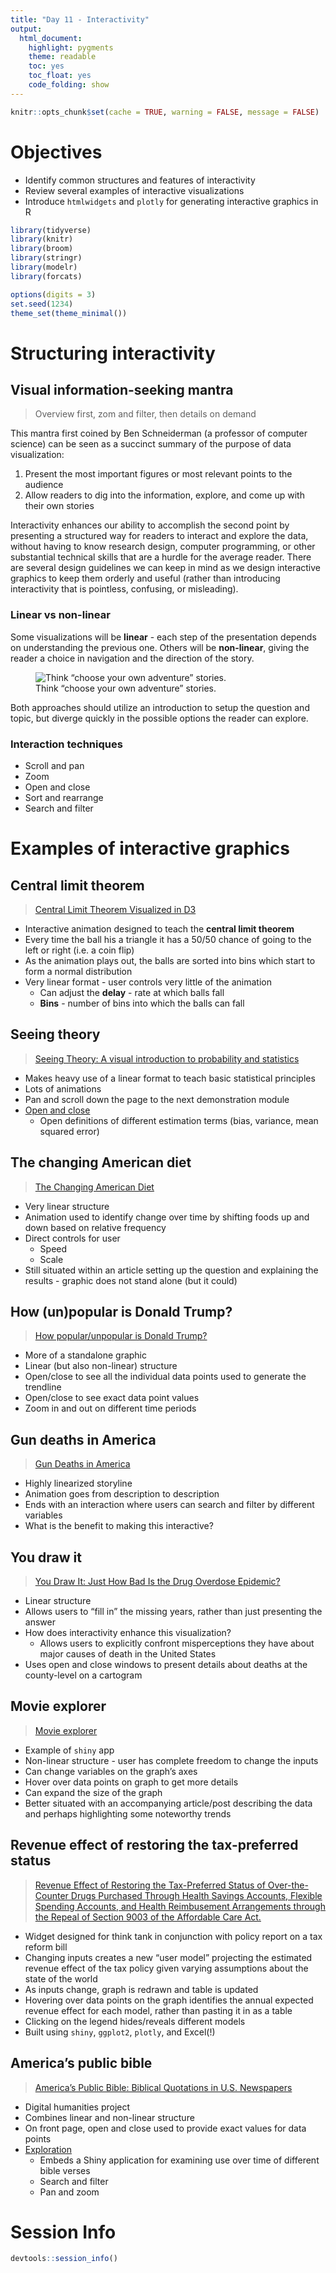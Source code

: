 ```yaml
---
title: "Day 11 - Interactivity"
output:
  html_document:
    highlight: pygments
    theme: readable
    toc: yes
    toc_float: yes
    code_folding: show
---
```


```r
knitr::opts_chunk$set(cache = TRUE, warning = FALSE, message = FALSE)
```

# Objectives

* Identify common structures and features of interactivity
* Review several examples of interactive visualizations
* Introduce `htmlwidgets` and `plotly` for generating interactive graphics in R

```r
library(tidyverse)
library(knitr)
library(broom)
library(stringr)
library(modelr)
library(forcats)

options(digits = 3)
set.seed(1234)
theme_set(theme_minimal())
```

# Structuring interactivity

## Visual information-seeking mantra

> Overview first, zom and filter, then details on demand

This mantra first coined by Ben Schneiderman (a professor of computer science) can be seen as a succinct summary of the purpose of data visualization:

1. Present the most important figures or most relevant points to the audience
1. Allow readers to dig into the information, explore, and come up with their own stories

Interactivity enhances our ability to accomplish the second point by presenting a structured way for readers to interact and explore the data, without having to know research design, computer programming, or other substantial technical skills that are a hurdle for the average reader. There are several design guidelines we can keep in mind as we design interactive graphics to keep them orderly and useful (rather than introducing interactivity that is pointless, confusing, or misleading).

### Linear vs non-linear

Some visualizations will be **linear** - each step of the presentation depends on understanding the previous one. Others will be **non-linear**, giving the reader a choice in navigation and the direction of the story.

![Think "choose your own adventure" stories.](http://www.liketotally80s.com/wp-content/uploads/2014/03/choose-your-own-adventure.jpg)

Both approaches should utilize an introduction to setup the question and topic, but diverge quickly in the possible options the reader can explore.

### Interaction techniques

* Scroll and pan
* Zoom
* Open and close
* Sort and rearrange
* Search and filter

# Examples of interactive graphics

## Central limit theorem

> [Central Limit Theorem Visualized in D3](http://blog.vctr.me/posts/central-limit-theorem.html)

* Interactive animation designed to teach the **central limit theorem**
* Every time the ball his a triangle it has a 50/50 chance of going to the left or right (i.e. a coin flip)
* As the animation plays out, the balls are sorted into bins which start to form a normal distribution
* Very linear format - user controls very little of the animation
    * Can adjust the **delay** - rate at which balls fall
    * **Bins** - number of bins into which the balls can fall

## Seeing theory

> [Seeing Theory: A visual introduction to probability and statistics](http://students.brown.edu/seeing-theory/)

* Makes heavy use of a linear format to teach basic statistical principles
* Lots of animations
* Pan and scroll down the page to the next demonstration module
* [Open and close](http://students.brown.edu/seeing-theory/basic-probability/index.html#third)
    * Open definitions of different estimation terms (bias, variance, mean squared error)

## The changing American diet

> [The Changing American Diet](http://flowingdata.com/2016/05/17/the-changing-american-diet/)

* Very linear structure
* Animation used to identify change over time by shifting foods up and down based on relative frequency
* Direct controls for user
    * Speed
    * Scale
* Still situated within an article setting up the question and explaining the results - graphic does not stand alone (but it could)

## How (un)popular is Donald Trump?

> [How popular/unpopular is Donald Trump?](https://projects.fivethirtyeight.com/trump-approval-ratings/)

* More of a standalone graphic
* Linear (but also non-linear) structure
* Open/close to see all the individual data points used to generate the trendline
* Open/close to see exact data point values
* Zoom in and out on different time periods

## Gun deaths in America

> [Gun Deaths in America](https://fivethirtyeight.com/features/gun-deaths/)

* Highly linearized storyline
* Animation goes from description to description
* Ends with an interaction where users can search and filter by different variables
* What is the benefit to making this interactive?

## You draw it

> [You Draw It: Just How Bad Is the Drug Overdose Epidemic?](https://www.nytimes.com/interactive/2017/04/14/upshot/drug-overdose-epidemic-you-draw-it.html)

* Linear structure
* Allows users to "fill in" the missing years, rather than just presenting the answer
* How does interactivity enhance this visualization?
    * Allows users to explicitly confront misperceptions they have about major causes of death in the United States
* Uses open and close windows to present details about deaths at the county-level on a cartogram

## Movie explorer

> [Movie explorer](http://shiny.rstudio.com/gallery/movie-explorer.html)

* Example of `shiny` app
* Non-linear structure - user has complete freedom to change the inputs
* Can change variables on the graph's axes
* Hover over data points on graph to get more details
* Can expand the size of the graph
* Better situated with an accompanying article/post describing the data and perhaps highlighting some noteworthy trends

## Revenue effect of restoring the tax-preferred status

> [Revenue Effect of Restoring the Tax-Preferred Status of Over-the-Counter Drugs Purchased Through Health Savings Accounts, Flexible Spending Accounts, and Health Reimbusement Arrangements through the Repeal of Section 9003 of the Affordable Care Act.](https://bensoltoff.shinyapps.io/otc-tax/)

* Widget designed for think tank in conjunction with policy report on a tax reform bill
* Changing inputs creates a new "user model" projecting the estimated revenue effect of the tax policy given varying assumptions about the state of the world
* As inputs change, graph is redrawn and table is updated
* Hovering over data points on the graph identifies the annual expected revenue effect for each model, rather than pasting it in as a table
* Clicking on the legend hides/reveals different models
* Built using `shiny`, `ggplot2`, `plotly`, and Excel(!)

## America's public bible

> [America’s Public Bible: Biblical Quotations in U.S. Newspapers](http://americaspublicbible.org/)

* Digital humanities project
* Combines linear and non-linear structure
* On front page, open and close used to provide exact values for data points
* [Exploration](http://americaspublicbible.org/exploration.html)
    * Embeds a Shiny application for examining use over time of different bible verses
    * Search and filter
    * Pan and zoom



# Session Info {.toc-ignore}

```r
devtools::session_info()
```



